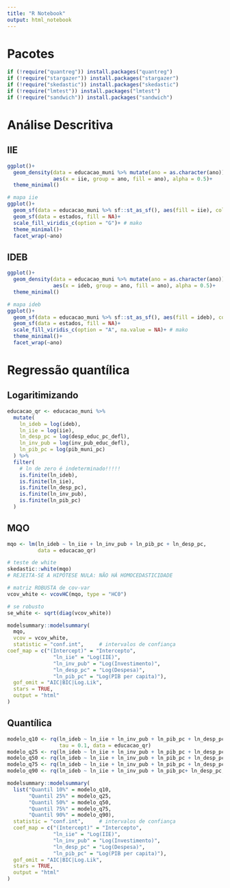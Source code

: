 ---
title: "R Notebook"
output: html_notebook
---

# Pacotes 

```{r}
if (!require("quantreg")) install.packages("quantreg")
if (!require("stargazer")) install.packages("stargazer")
if (!require("skedastic")) install.packages("skedastic")
if (!require("lmtest")) install.packages("lmtest")
if (!require("sandwich")) install.packages("sandwich")
```

# Análise Descritiva

## IIE

```{r}
ggplot()+
  geom_density(data = educacao_muni %>% mutate(ano = as.character(ano)),
               aes(x = iie, group = ano, fill = ano), alpha = 0.5)+
  theme_minimal()
```

```{r}
# mapa iie
ggplot()+
  geom_sf(data = educacao_muni %>% sf::st_as_sf(), aes(fill = iie), colour = NA)+
  geom_sf(data = estados, fill = NA)+
  scale_fill_viridis_c(option = "G")+ # mako 
  theme_minimal()+
  facet_wrap(~ano)
```

## IDEB

```{r}
ggplot()+
  geom_density(data = educacao_muni %>% mutate(ano = as.character(ano)),
               aes(x = ideb, group = ano, fill = ano), alpha = 0.5)+
  theme_minimal()
```

```{r}
# mapa ideb
ggplot()+
  geom_sf(data = educacao_muni %>% sf::st_as_sf(), aes(fill = ideb), colour = NA)+
  geom_sf(data = estados, fill = NA)+
  scale_fill_viridis_c(option = "A", na.value = NA)+ # mako 
  theme_minimal()+ 
  facet_wrap(~ano)
```

# Regressão quantílica

## Logaritimizando  
```{r}
educacao_qr <- educacao_muni %>%
  mutate(
    ln_ideb = log(ideb),
    ln_iie = log(iie),
    ln_desp_pc = log(desp_educ_pc_defl),
    ln_inv_pub = log(inv_pub_educ_defl),
    ln_pib_pc = log(pib_muni_pc)
  ) %>%
  filter(
    # ln de zero é indeterminado!!!!!
    is.finite(ln_ideb),
    is.finite(ln_iie),
    is.finite(ln_desp_pc),
    is.finite(ln_inv_pub),
    is.finite(ln_pib_pc)
  )
```

## MQO 

```{r}
mqo <- lm(ln_ideb ~ ln_iie + ln_inv_pub + ln_pib_pc + ln_desp_pc,
          data = educacao_qr)
```

```{r}
# teste de white
skedastic::white(mqo)
# REJEITA-SE A HIPÓTESE NULA: NÃO HÁ HOMOCEDASTICIDADE 

# matriz ROBUSTA de cov-var
vcov_white <- vcovHC(mqo, type = "HC0")

# se robusto
se_white <- sqrt(diag(vcov_white))
```

```{r}
modelsummary::modelsummary(
  mqo, 
  vcov = vcov_white,
  statistic = "conf.int",     # intervalos de confiança
coef_map = c("(Intercept)" = "Intercepto",
               "ln_iie" = "Log(IIE)",
               "ln_inv_pub" = "Log(Investimento)",
               "ln_desp_pc" = "Log(Despesa)",
               "ln_pib_pc" = "Log(PIB per capita)"),
  gof_omit = "AIC|BIC|Log.Lik", 
  stars = TRUE,                
  output = "html"          
)
```


## Quantílica

```{r}
modelo_q10 <- rq(ln_ideb ~ ln_iie + ln_inv_pub + ln_pib_pc + ln_desp_pc, 
                 tau = 0.1, data = educacao_qr)
modelo_q25 <- rq(ln_ideb ~ ln_iie + ln_inv_pub + ln_pib_pc + ln_desp_pc, tau = 0.25, data = educacao_qr)
modelo_q50 <- rq(ln_ideb ~ ln_iie + ln_inv_pub + ln_pib_pc + ln_desp_pc, tau = 0.50, data = educacao_qr)
modelo_q75 <- rq(ln_ideb ~ ln_iie + ln_inv_pub + ln_pib_pc + ln_desp_pc, tau = 0.75, data = educacao_qr)
modelo_q90 <- rq(ln_ideb ~ ln_iie + ln_inv_pub + ln_pib_pc+ ln_desp_pc, tau = 0.9, data = educacao_qr)
```

```{r}
modelsummary::modelsummary(
  list("Quantil 10%" = modelo_q10, 
       "Quantil 25%" = modelo_q25,
       "Quantil 50%" = modelo_q50,
       "Quantil 75%" = modelo_q75, 
       "Quantil 90%" = modelo_q90),
  statistic = "conf.int",     # intervalos de confiança
  coef_map = c("(Intercept)" = "Intercepto",
               "ln_iie" = "Log(IIE)",
               "ln_inv_pub" = "Log(Investimento)",
               "ln_desp_pc" = "Log(Despesa)",
               "ln_pib_pc" = "Log(PIB per capita)"),
  gof_omit = "AIC|BIC|Log.Lik", 
  stars = TRUE,                
  output = "html"          
)
```

